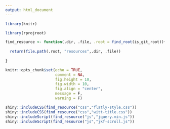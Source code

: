 ```yaml
---
output: html_document
---
```


```r
library(knitr)

library(rprojroot)

find_resource <- function(.dir, .file, .root = find_root(is_git_root)){
  
  return(file.path(.root, "resources",.dir, .file))
  
}
```


```r
knitr::opts_chunk$set(echo = TRUE, 
                      comment = NA, 
                      fig.height = 10,
                      fig.width = 10,
                      fig.align = "center", 
                      message = F, 
                      warning = F)

shiny::includeCSS(find_resource("css","flatly-style.css"))
shiny::includeCSS(find_resource("css","witt-title.css"))
shiny::includeScript(find_resource("js","jquery.min.js"))
shiny::includeScript(find_resource("js","jkf-scroll.js"))
```
